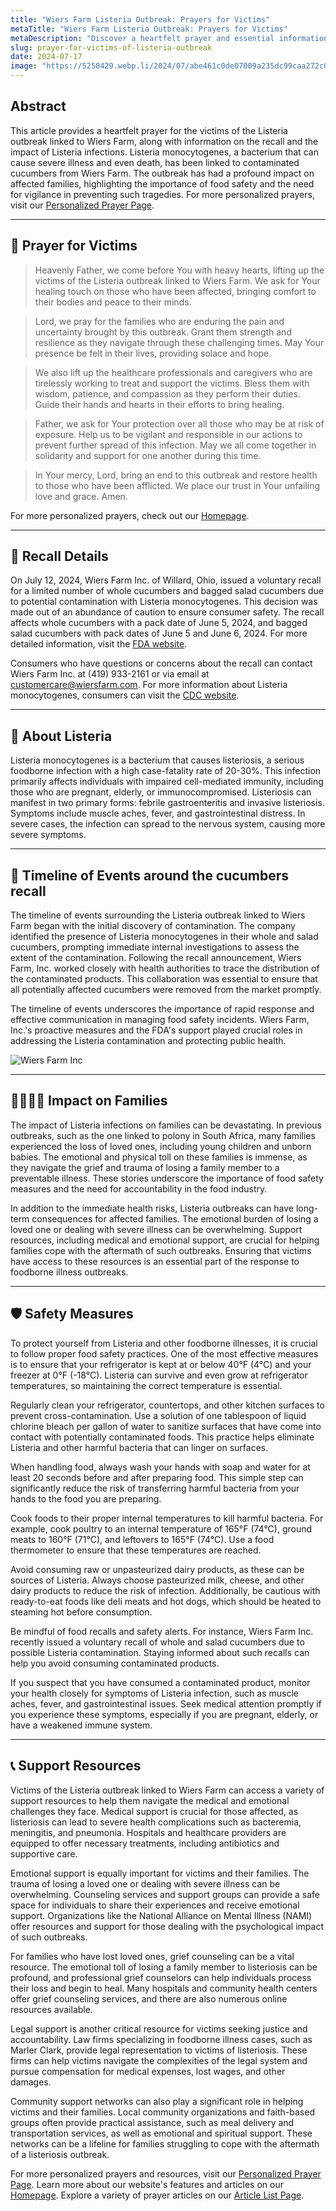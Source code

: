```yaml
---
title: "Wiers Farm Listeria Outbreak: Prayers for Victims"
metaTitle: "Wiers Farm Listeria Outbreak: Prayers for Victims"
metaDescription: "Discover a heartfelt prayer and essential information about the Listeria outbreak linked to Wiers Farm, including Cucumber recall details and safety measures."
slug: prayer-for-victims-of-listeria-outbreak
date: 2024-07-17
image: "https://5250429.webp.li/2024/07/abe461c0de07009a235dc99caa272c07.png"
---
```


## Abstract

This article provides a heartfelt prayer for the victims of the Listeria outbreak linked to Wiers Farm, along with information on the recall and the impact of Listeria infections. Listeria monocytogenes, a bacterium that can cause severe illness and even death, has been linked to contaminated cucumbers from Wiers Farm. The outbreak has had a profound impact on affected families, highlighting the importance of food safety and the need for vigilance in preventing such tragedies. For more personalized prayers, visit our [Personalized Prayer Page](https://prayer-for.com/prayer).

---

## 🙏 Prayer for Victims

> Heavenly Father, we come before You with heavy hearts, lifting up the victims of the Listeria outbreak linked to Wiers Farm. We ask for Your healing touch on those who have been affected, bringing comfort to their bodies and peace to their minds.

> Lord, we pray for the families who are enduring the pain and uncertainty brought by this outbreak. Grant them strength and resilience as they navigate through these challenging times. May Your presence be felt in their lives, providing solace and hope.

> We also lift up the healthcare professionals and caregivers who are tirelessly working to treat and support the victims. Bless them with wisdom, patience, and compassion as they perform their duties. Guide their hands and hearts in their efforts to bring healing.

> Father, we ask for Your protection over all those who may be at risk of exposure. Help us to be vigilant and responsible in our actions to prevent further spread of this infection. May we all come together in solidarity and support for one another during this time.

> In Your mercy, Lord, bring an end to this outbreak and restore health to those who have been afflicted. We place our trust in Your unfailing love and grace. Amen.

For more personalized prayers, check out our [Homepage](https://prayer-for.com).


---

## 📢 Recall Details

On July 12, 2024, Wiers Farm Inc. of Willard, Ohio, issued a voluntary recall for a limited number of whole cucumbers and bagged salad cucumbers due to potential contamination with Listeria monocytogenes. This decision was made out of an abundance of caution to ensure consumer safety. The recall affects whole cucumbers with a pack date of June 5, 2024, and bagged salad cucumbers with pack dates of June 5 and June 6, 2024. For more detailed information, visit the [FDA website](https://www.fda.gov/safety/recalls-market-withdrawals-safety-alerts/wiers-farm-inc-issues-voluntary-recall-whole-and-salad-cucumbers-due-possible-contamination-listeria).

Consumers who have questions or concerns about the recall can contact Wiers Farm Inc. at (419) 933-2161 or via email at customercare@wiersfarm.com. For more information about Listeria monocytogenes, consumers can visit the [CDC website](https://www.cdc.gov).

---

## 🦠 About Listeria

Listeria monocytogenes is a bacterium that causes listeriosis, a serious foodborne infection with a high case-fatality rate of 20-30%. This infection primarily affects individuals with impaired cell-mediated immunity, including those who are pregnant, elderly, or immunocompromised. Listeriosis can manifest in two primary forms: febrile gastroenteritis and invasive listeriosis. Symptoms include muscle aches, fever, and gastrointestinal distress. In severe cases, the infection can spread to the nervous system, causing more severe symptoms.

---

## 📅 Timeline of Events around the cucumbers recall

The timeline of events surrounding the Listeria outbreak linked to Wiers Farm began with the initial discovery of contamination. The company identified the presence of Listeria monocytogenes in their whole and salad cucumbers, prompting immediate internal investigations to assess the extent of the contamination. Following the recall announcement, Wiers Farm, Inc. worked closely with health authorities to trace the distribution of the contaminated products. This collaboration was essential to ensure that all potentially affected cucumbers were removed from the market promptly.


The timeline of events underscores the importance of rapid response and effective communication in managing food safety incidents. Wiers Farm, Inc.'s proactive measures and the FDA's support played crucial roles in addressing the Listeria contamination and protecting public health.

![Wiers Farm Inc](https://5250429.webp.li/2024/07/73a97bb1145774e77865ab964477668c.png)

---

## 👨‍👩‍👧‍👦 Impact on Families

The impact of Listeria infections on families can be devastating. In previous outbreaks, such as the one linked to polony in South Africa, many families experienced the loss of loved ones, including young children and unborn babies. The emotional and physical toll on these families is immense, as they navigate the grief and trauma of losing a family member to a preventable illness. These stories underscore the importance of food safety measures and the need for accountability in the food industry.

In addition to the immediate health risks, Listeria outbreaks can have long-term consequences for affected families. The emotional burden of losing a loved one or dealing with severe illness can be overwhelming. Support resources, including medical and emotional support, are crucial for helping families cope with the aftermath of such outbreaks. Ensuring that victims have access to these resources is an essential part of the response to foodborne illness outbreaks.

---


## 🛡️ Safety Measures

To protect yourself from Listeria and other foodborne illnesses, it is crucial to follow proper food safety practices. One of the most effective measures is to ensure that your refrigerator is kept at or below 40°F (4°C) and your freezer at 0°F (-18°C). Listeria can survive and even grow at refrigerator temperatures, so maintaining the correct temperature is essential.

Regularly clean your refrigerator, countertops, and other kitchen surfaces to prevent cross-contamination. Use a solution of one tablespoon of liquid chlorine bleach per gallon of water to sanitize surfaces that have come into contact with potentially contaminated foods. This practice helps eliminate Listeria and other harmful bacteria that can linger on surfaces.

When handling food, always wash your hands with soap and water for at least 20 seconds before and after preparing food. This simple step can significantly reduce the risk of transferring harmful bacteria from your hands to the food you are preparing.

Cook foods to their proper internal temperatures to kill harmful bacteria. For example, cook poultry to an internal temperature of 165°F (74°C), ground meats to 160°F (71°C), and leftovers to 165°F (74°C). Use a food thermometer to ensure that these temperatures are reached.

Avoid consuming raw or unpasteurized dairy products, as these can be sources of Listeria. Always choose pasteurized milk, cheese, and other dairy products to reduce the risk of infection. Additionally, be cautious with ready-to-eat foods like deli meats and hot dogs, which should be heated to steaming hot before consumption.

Be mindful of food recalls and safety alerts. For instance, Wiers Farm Inc. recently issued a voluntary recall of whole and salad cucumbers due to possible Listeria contamination. Staying informed about such recalls can help you avoid consuming contaminated products.

If you suspect that you have consumed a contaminated product, monitor your health closely for symptoms of Listeria infection, such as muscle aches, fever, and gastrointestinal issues. Seek medical attention promptly if you experience these symptoms, especially if you are pregnant, elderly, or have a weakened immune system.

---

## 📞 Support Resources

Victims of the Listeria outbreak linked to Wiers Farm can access a variety of support resources to help them navigate the medical and emotional challenges they face. Medical support is crucial for those affected, as listeriosis can lead to severe health complications such as bacteremia, meningitis, and pneumonia. Hospitals and healthcare providers are equipped to offer necessary treatments, including antibiotics and supportive care.

Emotional support is equally important for victims and their families. The trauma of losing a loved one or dealing with severe illness can be overwhelming. Counseling services and support groups can provide a safe space for individuals to share their experiences and receive emotional support. Organizations like the National Alliance on Mental Illness (NAMI) offer resources and support for those dealing with the psychological impact of such outbreaks.

For families who have lost loved ones, grief counseling can be a vital resource. The emotional toll of losing a family member to listeriosis can be profound, and professional grief counselors can help individuals process their loss and begin to heal. Many hospitals and community health centers offer grief counseling services, and there are also numerous online resources available.

Legal support is another critical resource for victims seeking justice and accountability. Law firms specializing in foodborne illness cases, such as Marler Clark, provide legal representation to victims of listeriosis. These firms can help victims navigate the complexities of the legal system and pursue compensation for medical expenses, lost wages, and other damages.

Community support networks can also play a significant role in helping victims and their families. Local community organizations and faith-based groups often provide practical assistance, such as meal delivery and transportation services, as well as emotional and spiritual support. These networks can be a lifeline for families struggling to cope with the aftermath of a listeriosis outbreak.

For more personalized prayers and resources, visit our [Personalized Prayer Page](https://prayer-for.com/prayer). Learn more about our website's features and articles on our [Homepage](https://prayer-for.com/). Explore a variety of prayer articles on our [Article List Page](https://prayer-for.com/post).